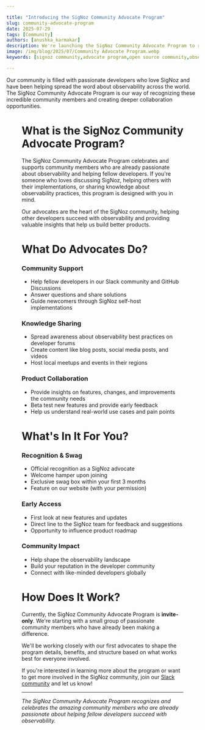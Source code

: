 ```yaml
---

title: "Introducing the SigNoz Community Advocate Program"
slug: community-advocate-program
date: 2025-07-29
tags: [Community]
authors: [anushka_karmakar]
description: We're launching the SigNoz Community Advocate Program to recognize and celebrate our amazing community members who help fellow developers with observability. Learn about this invite-only program for passionate SigNoz contributors.
image: /img/blog/2025/07/Community Advocate Program.webp
keywords: [signoz community,advocate program,open source community,observability,community recognition,developer community,signoz contributors]

---
```

Our community is filled with passionate developers who love SigNoz and have been helping spread the word about observability across the world. The SigNoz Community Advocate Program is our way of recognizing these incredible community members and creating deeper collaboration opportunities.
<Figure src="/img/blog/2025/07/Community Advocate Program.webp" alt="Introducing the SigNoz Community Advocate Program" />

# What is the SigNoz Community Advocate Program?

The SigNoz Community Advocate Program celebrates and supports community members who are already passionate about observability and helping fellow developers. If you're someone who loves discussing SigNoz, helping others with their implementations, or sharing knowledge about observability practices, this program is designed with you in mind.

Our advocates are the heart of the SigNoz community, helping other developers succeed with observability and providing valuable insights that help us build better products.

# What Do Advocates Do?

### **Community Support**

- Help fellow developers in our Slack community and GitHub Discussions
- Answer questions and share solutions
- Guide newcomers through SigNoz self-host implementations

### **Knowledge Sharing**

- Spread awareness about observability best practices on developer forums
- Create content like blog posts, social media posts, and videos
- Host local meetups and events in their regions

### **Product Collaboration**

- Provide insights on features, changes, and improvements the community needs
- Beta test new features and provide early feedback
- Help us understand real-world use cases and pain points

# What's In It For You?

### **Recognition & Swag**

- Official recognition as a SigNoz advocate
- Welcome hamper upon joining
- Exclusive swag box within your first 3 months
- Feature on our website (with your permission)

### **Early Access**

- First look at new features and updates
- Direct line to the SigNoz team for feedback and suggestions
- Opportunity to influence product roadmap

### **Community Impact**

- Help shape the observability landscape
- Build your reputation in the developer community
- Connect with like-minded developers globally

# How Does It Work?

Currently, the SigNoz Community Advocate Program is **invite-only**. We're starting with a small group of passionate community members who have already been making a difference.

We'll be working closely with our first advocates to shape the program details, benefits, and structure based on what works best for everyone involved.

If you're interested in learning more about the program or want to get more involved in the SigNoz community, join our [Slack community](https://signoz-community.slack.com/) and let us know!

---

*The SigNoz Community Advocate Program recognizes and celebrates the amazing community members who are already passionate about helping fellow developers succeed with observability.*